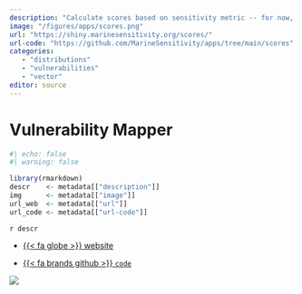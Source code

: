 ```yaml
---
description: "Calculate scores based on sensitivity metric -- for now, extinction risk across taxonomic groups."
image: "/figures/apps/scores.png"
url: "https://shiny.marinesensitivity.org/scores/"
url-code: "https://github.com/MarineSensitivity/apps/tree/main/scores"
categories: 
   - "distributions"
   - "vulnerabilities"
   - "vector"
editor: source   
---
```


# Vulnerability Mapper {.unnumbered}

```r
#| echo: false
#| warning: false

library(rmarkdown)
descr    <- metadata[["description"]]
img      <- metadata[["image"]]
url_web  <- metadata[["url"]]
url_code <- metadata[["url-code"]]
```

`r descr`

-   [{{< fa globe >}} website](`r url_web`)

-   [{{< fa brands github >}} `code`](`r url_code`)

![](`r img`)
